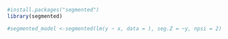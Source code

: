 
```r
#install.packages("segmented")
library(segmented)
```

```r
#segmented_model <-segmented(lm(y ~ x, data = ), seg.Z = ~y, npsi = 2)


```

